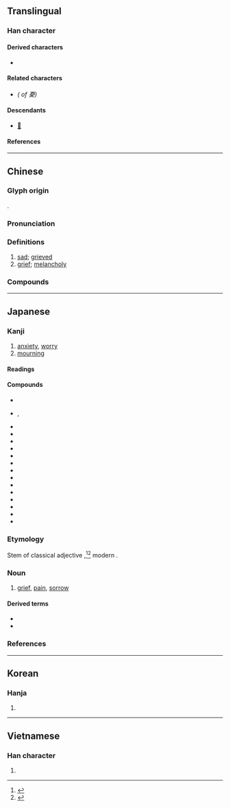 {{also|忧}}
{{character info}}
==Translingual==

===Han character===
{{Han char|rn=61|rad=心|as=11|sn=15|four=10247|canj=MBPHE|ids=⿱㥑夂(GJKV),⿱㥑夊(HT)}}

====Derived characters====
* {{l|mul|[[優]], [[嚘]], [[𭒩]], [[𢖒]], [[懮]], [[擾]], [[瀀]], [[𭐰]], [[櫌]], [[𤛾]], [[獶]], [[瓇]], [[𥜚]], [[𥣯]], [[𥽟]], [[纋]], [[耰]], [[䜡]], [[𧾤]], [[𨇄]], [[䥳]], [[𩽇]]([[𩾎]]), [[鄾]], [[㱊]], [[𢥀]], [[𡔀]], [[𢥙]], [[𧀥]], [[𢋣]], [[𭼵]]}}

====Related characters====
* {{l|mul|[[忧]]}} ''({{w|Simplified Chinese|Simplified form}} of 憂)''

====Descendants====
* [[𛀌]]

====References====
{{Han ref|kx=0401.260|dkj=11170|dj=0741.130|hdz=42341.140|uh=6182}}

----

==Chinese==
{{zh-forms|s=忧|alt=㥑}}

===Glyph origin===
{{Han etym}}
{{Han compound|𢝊|夊|c1=p|c2=s|ls=psc}}.

===Pronunciation===
{{zh-pron
|m=yōu
|m-s=
|c=jau1
|c-t=
|g=
|h=pfs=yû
|j=
|mb=iú
|md=iŭ
|mn=iu
|mn-t=iu1
|w=
|x=
|mc=y
|oc=y
|ma=
|cat=a,n
}}

===Definitions===
{{zh-hanzi}}

# [[sad]]; [[grieved]]
# [[grief]]; [[melancholy]]

===Compounds===
{{zh-der|憂色|帶憂|伯道之憂|憂喜參半|憂悒|憂悶|丁父憂|堪憂|心腹之憂|憂心如焚|憂公忘私|憂傷|內憂|丁母憂|憂民|憂喜交集|憂心如惔|憂憶|憂愁|先憂後樂|主憂臣辱|憂尋|憂鬱症|憂鬱|憂虞|憂葵|憂疑|憂煩|憂煎|憂民憂國|憂懼|憂慮|憂愁夫人|憂惙|憂患意識|憂思|憂心悄悄|憂心如酲|憂心如薰|憂心如擣|憂形於色|憂國憂民|憂國憂時|憂國愛民|憂國恤民|憂國忘身|憂國忘私|憂國忘家|憂國如家|憂國|憂公無私|悲憂|忽喜忽憂|忘憂草|忘憂|憂戚|憂心忡忡|幽憂|憂公如家|憂憤|性命之憂|分憂解勞|憂心如醉|恐憂|不憂|寫憂|寅憂夕惕|憂闕|宵旰憂勞|安枕無憂|憂深思遠|憂心若醉|嫠緯之憂|嫠憂宗周|埋憂|憂惱|思深憂遠|居憂|內顧之憂|憂能傷人|忘憂物|國憂|報憂|憂國哀民|同憂相救|憂心|受怕擔憂|丁憂|分憂共患|憂勞|後顧之憂|憂患|備嘗憂患|內憂外患|宅憂|分憂|懷憂|殷憂|懷憂喪志|殷憂啟聖|破鏡之憂|排難解憂|無慮無憂|擔隔夜憂|抗憂鬱藥|滿腹憂愁|癙憂|擔憂|積憂成疾|杞憂|疇咨之憂|死無遺憂|樂而忘憂|沉憂|杞人憂天|無憂無慮|湛憂|消憂|樂以忘憂|杞人之憂|杞國憂天|百憂|覆餗之憂|肘腋之憂|采薪之憂|魯女憂葵|隱憂|飽經憂患|高枕無憂|面有憂色|軫憂|與民同憂|解難排憂|轉憂成喜|近憂|轉憂為喜|負薪之憂|面帶憂容|解憂|高枕勿憂|耽憂}}

----

==Japanese==

===Kanji===
{{ja-kanji|grade=c|rs=心11}}

# [[anxiety]], [[worry]]
# [[mourning]]

====Readings====
{{ja-readings
|goon=う
|kanon=ゆう<いう
|kun=う-い, うれ-い<うれ-ひ, うれ-える<うれ-へる
}}

====Compounds====
{{der-top4|Compounds}}
* {{ja-r|憂%鬱|ゆう%うつ}}
* {{ja-r|憂惧|ゆうぐ|rom=-}}, {{ja-r|憂虞|ゆうぐ}}
* {{ja-r|憂懼|ゆうく}}
* {{ja-r|憂%国|ゆう%こく}}
* {{ja-r|憂思|ゆうし}}
* {{ja-r|憂愁|ゆうしゅう}}
* {{ja-r|憂慮|ゆうりょ}}
* {{ja-r|一喜%一%憂|いっき%-いち%ゆう}}
* {{ja-r|鬱憂|うつゆう}}
* {{ja-r|杞憂|きゆう}}
* {{ja-r|喜憂|きゆう}}
* {{ja-r|先憂後%楽|せんゆうこう%らく}}
* {{ja-r|大憂|たいゆう}}
* {{ja-r|同憂|どうゆう}}
* {{ja-r|内憂|ないゆう}}
* {{ja-r|忘憂|ぼうゆう}}
{{der-bottom}}

===Etymology===
{{ja-kanjitab|yomi=k|う}}

Stem of classical adjective {{m|ja|憂し|tr=ushi}},<ref>{{R:Daijisen}}</ref><ref>{{R:Daijirin}}</ref> modern {{m|ja|憂い|tr=ui||[[gloomy]], [[sad]]}}.

===Noun===
{{ja-noun|う}}

# [[grief]], [[pain]], [[sorrow]]

====Derived terms====
* {{ja-r|あな憂|あなう}}
* {{ja-r|心%憂|こころ%う}}

===References===
<references/>

----

==Korean==

===Hanja===
{{ko-hanja|hangeul=[[우]]|eumhun=|rv=u|mr=u|y=wu}}

# {{rfdef|ko|sort=心11}}

----

==Vietnamese==

===Han character===
{{vi-hantu|[[ưu]], [[âu]]|rs=心11}}

# {{rfdef|vi|sort=心11}}